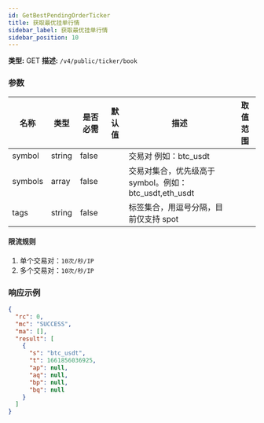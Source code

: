 ```yaml
---
id: GetBestPendingOrderTicker
title: 获取最优挂单行情
sidebar_label: 获取最优挂单行情
sidebar_position: 10
---
```


**类型:** GET **描述:** `/v4/public/ticker/book`

### 参数

| 名称 | 类型 | 是否必需 | 默认值 | 描述 | 取值范围 |
| --- | --- | --- | --- | --- | --- |
| symbol | string | false |  | 交易对 例如：btc_usdt |  |
| symbols | array | false |  | 交易对集合，优先级高于 symbol。例如：btc_usdt,eth_usdt |  |
| tags | string | false |  | 标签集合，用逗号分隔，目前仅支持 spot |  |

#### **限流规则**

1. 单个交易对：`10次/秒/IP`
2. 多个交易对：`10次/秒/IP`

### 响应示例

```json title="Response"
{
  "rc": 0,
  "mc": "SUCCESS",
  "ma": [],
  "result": [
    {
      "s": "btc_usdt",
      "t": 1661856036925,
      "ap": null,
      "aq": null,
      "bp": null,
      "bq": null
    }
  ]
}
```